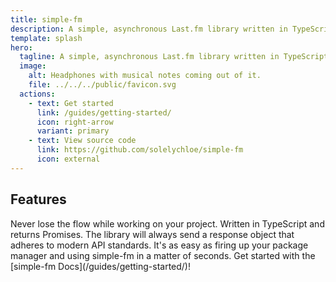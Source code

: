 ```yaml
---
title: simple-fm
description: A simple, asynchronous Last.fm library written in TypeScript.
template: splash
hero:
  tagline: A simple, asynchronous Last.fm library written in TypeScript.
  image:
    alt: Headphones with musical notes coming out of it.
    file: ../../../public/favicon.svg
  actions:
    - text: Get started
      link: /guides/getting-started/
      icon: right-arrow
      variant: primary
    - text: View source code
      link: https://github.com/solelychloe/simple-fm
      icon: external
---
```



## Features
<CardGrid>
  <Card title="Fully typed" icon="pencil">
    Never lose the flow while working on your project. Written in TypeScript and returns Promises.
  </Card>
  <Card title="Consistent responses" icon="information">
    The library will always send a response object that adheres to modern API standards.
  </Card>
  <Card title="Easy to use" icon="approve-check-circle">
    It's as easy as firing up your package manager and using simple-fm in a matter of seconds.
  </Card>
  <Card title="Learn more" icon="open-book">
    Get started with the [simple-fm Docs](/guides/getting-started/)!
  </Card>
</CardGrid>

<Footer />
